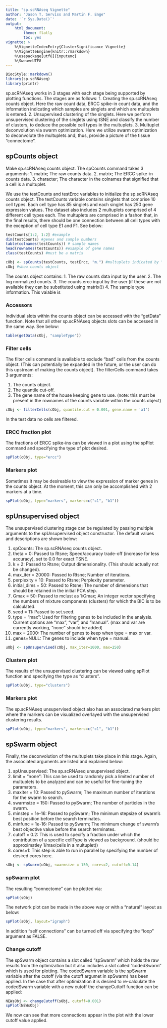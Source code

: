 ```yaml
---
title: "sp.scRNAseq Vignette"
author: "Jason T. Serviss and Martin F. Enge"
date: '`r Sys.Date()`'
output:
    html_document:
        theme: flatly
        toc: yes
vignette: >
    %\VignetteIndexEntry{ClusterSignificance Vignette} 
    %\VignetteEngine{knitr::rmarkdown} 
    %\usepackage[utf8]{inputenc}
    %\SweaveUTF8
---
```


<style>
    .col2 {
        columns: 2 200px;         /* number of columns and width in pixels*/
        -webkit-columns: 2 200px; /* chrome, safari */
        -moz-columns: 2 200px;    /* firefox */
    }
</style>

```r
BiocStyle::markdown()
library(sp.scRNAseq)
library(printr)
```

sp.scRNAseq works in 3 stages with each stage being supported by plotting functions. The stages are as follows:
1. Creating the sp.scRNAseq counts object. Here the raw count data, ERCC spike-in count data, and the information indicating which samples are singlets and which are multuplets is entered.
2. Unsupervised clustering of the singlets. Here we perform unsupervised clustering of the singlets using tSNE and classify the number of clusters, to deduce the possible cell types in the multuplets.
3. Multuplet deconvolution via swarm optimization. Here we utilize swarm optimization to deconvolute the multuplets and, thus, provide a picture of the tissue "connectome".

## spCounts object

Make sp.scRNAseq counts object. The spCounts command takes 3 arguments:
1. matrix; The raw counts data.
2. matrix; The ERCC spike-in counts data.
3. character; The character in the colnames that signified that a cell is a multuplet.

We use the testCounts and testErcc variables to initialize the sp.scRNAseq counts object. The testCounts variable contains singlets that comprise 10 cell types. Each cell type has 85 singlets and each singlet has 250 gene expression values. The dataset also includes 2 multuplets comprised of 4 different cell types each. The multuplets are comprised in a fashon that, in the final results, there should be one connection between all cell types with the exception of cell type E1 and F1. See below:

```r
testCounts[1:2, 1:2] #example
dim(testCounts) #genes and sample numbers
table(colnames(testCounts)) # sample names
head(rownames(testCounts)) #example of gene names
class(testCounts) #must be a matrix
```

```r
cObj <- spCounts(testCounts, testErcc, "m.") #multuplets indicated by "m." in the testCounts colnames
cObj #show counts object
```

The counts object contains:
1. The raw counts data input by the user.
2. The log normalized counts.
3. The counts.ercc input by the user (if these are not available they can be substituted using matrix())
4. The sample type information. This vaiable is

### Accessors
Individual slots within the counts object can be accessed with the "getData" function. Note that all other sp.scRNAseq objects slots can be accessed in the same way. See below:
```r
table(getData(cObj, "sampleType"))
```

### Filter cells

The filter cells command is available to exclude "bad" cells from the counts object. (This can potentially be expanded in the future, or the user can do this upstream of making the counts object). The filterCells command takes 3 arguments:

1. The counts object.
2. The quantile cut-off.
3. The gene name of the house keeping gene to use. (note: this must be present in the rownames of the counts variable within the counts object)

```r
cObj <- filterCells(cObj, quantile.cut = 0.001, gene.name = 'a1')
```

In the test data no cells are filtered.

### ERCC fraction plot
The fractions of ERCC spike-ins can be viewed in a plot using the spPlot command and specifying the type of plot desired.
```r
spPlot(cObj, type="ercc")
```

### Markers plot
Sometimes it may be desireable to view the expression of marker genes in the counts object. At the moment, this can only be accomplished with 2 markers at a time.
```r
spPlot(cObj, type="markers", markers=c("c1", "b1"))
```

## spUnsupervised object
The unsupervised clustering stage can be regulated by passing multiple arguments to the spUnsupervised object constructor. The default values and descriptions are shown below:

1. spCounts: The sp.scRNAseq counts object.
2. theta = 0: Passed to Rtsne; Speed/accuracy trade-off (increase for less accuracy), set to 0.0 for exact TSNE.
3. k = 2: Passed to Rtsne; Output dimensionality. (This should actually not be changed).
4. max_iter = 20000: Passed to Rtsne; Number of iterations.
5. perplexity = 10: Passed to Rtsne; Perplexity parameter.
6. initial_dims = 50: Passed to Rtsne; The number of dimensions that should be retained in the initial PCA step.
7. Gmax = 50: Passed to mclust as 1:Gmax; An integer vector specifying the numbers of mixture components (clusters) for which the BIC is to be calculated.
8. seed = 11: Passed to set.seed.
9. type = "max": Used for filtering genes to be included in the analysis. Current options are "max", "var", and "manual". (max and var are currently working, "none" should be added)
10. max = 2000: The number of genes to keep when type = max or var. 
11. genes=NULL: The genes to include when type = manual.

```r
uObj <- spUnsupervised(cObj, max_iter=1000, max=250)
```

### Clusters plot
The results of the unsupervised clustering can be viewed using spPlot function and specifying the type as "clusters".

```r
spPlot(uObj, type="clusters")
```

### Markers plot
The sp.scRNAseq unsupervised object also has an associated markers plot where the markers can be visualized overlayed with the unsupervised clustering results.
```r
spPlot(uObj, type="markers", markers=c("c1", "b1"))
```

## spSwarm object
Finally, the deconvolution of the multuplets take place in this stage. Again, the associated arguments are listed and explained below:

1. spUnsupervised: The sp.scRNAseq unsupervised object.
2. limit = "none": This can be used to randomly pick a limited number of multuplets to be analyzed and can be useful for fine-tuning the paramaters.
3. maxiter = 10: Passed to pySwarm; The maximum number of iterations for the swarm to search.
4. swarmsize = 150: Passed to pySwarm; The number of particles in the swarm.
5. minstep = 1e-16: Passed to pySwarm; The minimum stepsize of swarm’s best position before the search terminates.
6. minfunc = 1e-16: Passed to pySwarm; The minimum change of swarm’s best objective value before the search terminates.
7. cutoff = 0.2: This is used to specify a fraction under which the contribution of a specific cellType is viewed as background. (should be approximatley 1/max(cells in a multuplet))
8. cores=1: This step is able to run in parallel by specifying the number of desired cores here.

```r
sObj <- spSwarm(uObj, swarmsize = 150, cores=2, cutoff=0.14)
```

### spSwarm plot
The resulting "connectome" can be plotted via:

```r
spPlot(sObj)
```

The network plot can be made in the above way or with a "natural" layout as below:

```r
spPlot(sObj, layout="igraph")
```

In addition "self connections" can be turned off via specifying the "loop" argument as FALSE.

### Change cutoff
The spSwarm object contains a slot called "spSwarm" which holds the raw results from the optimization but it also includes a slot called "codedSwarm" which is used for plotting. The codedSwarm variable is the spSwarm variable after the cutoff (via the cutoff argumet in spSwarm) has been applied. In the case that after optimization it is desired to re-calculate the codedSwarm variable with a new cutoff the changeCuttoff function can be applied:

```r
NEWsObj <- changeCutoff(sObj, cutoff=0.001)
spPlot(NEWsObj)
```

We now can see that more connections appear in the plot with the lower cutoff value applied. 